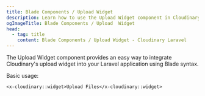 ```yaml
---
title: Blade Components / Upload Widget
description: Learn how to use the Upload Widget component in Cloudinary Laravel.
ogImageTitle: Blade Components / Upload  Widget
head:
  - tag: title
    content: Blade Components / Upload Widget - Cloudinary Laravel
---
```


The Upload Widget component provides an easy way to integrate Cloudinary's upload widget into your Laravel application using Blade syntax.

Basic usage:

```blade
<x-cloudinary::widget>Upload Files</x-cloudinary::widget>
```